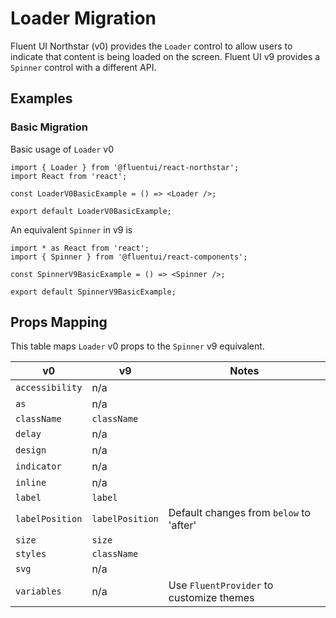 
<Meta title="Concepts/Migration/from v0/Components/Loader to Spinner Migration" />

# Loader Migration

Fluent UI Northstar (v0) provides the `Loader` control to allow users to indicate that content is being loaded on the screen.
Fluent UI v9 provides a `Spinner` control with a different API.

## Examples

### Basic Migration

Basic usage of `Loader` v0

```tsx
import { Loader } from '@fluentui/react-northstar';
import React from 'react';

const LoaderV0BasicExample = () => <Loader />;

export default LoaderV0BasicExample;
```

An equivalent `Spinner` in v9 is

```tsx
import * as React from 'react';
import { Spinner } from '@fluentui/react-components';

const SpinnerV9BasicExample = () => <Spinner />;

export default SpinnerV9BasicExample;
```

## Props Mapping

This table maps `Loader` v0 props to the `Spinner` v9 equivalent.

| v0              | v9              | Notes                                    |
| --------------- | --------------- | ---------------------------------------- |
| `accessibility` | n/a             |                                          |
| `as`            | n/a             |                                          |
| `className`     | `className`     |                                          |
| `delay`         | n/a             |                                          |
| `design`        | n/a             |                                          |
| `indicator`     | n/a             |                                          |
| `inline`        | n/a             |                                          |
| `label`         | `label`         |                                          |
| `labelPosition` | `labelPosition` | Default changes from `below` to 'after'  |
| `size`          | `size`          |                                          |
| `styles`        | `className`     |                                          |
| `svg`           | n/a             |                                          |
| `variables`     | n/a             | Use `FluentProvider` to customize themes |
